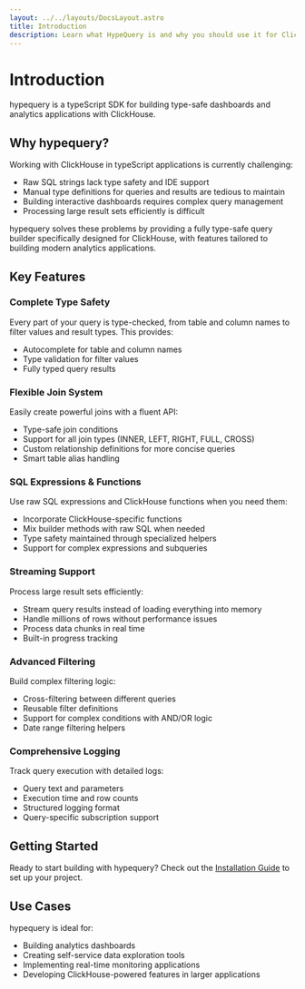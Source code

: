 ```yaml
---
layout: ../../layouts/DocsLayout.astro
title: Introduction
description: Learn what HypeQuery is and why you should use it for ClickHouse development
---
```


<div class="prose">

# Introduction

hypequery is a typeScript SDK for building type-safe dashboards and analytics applications with ClickHouse.

## Why hypequery?

Working with ClickHouse in typeScript applications is currently challenging:

<ul>
  <li>Raw SQL strings lack type safety and IDE support</li>
  <li>Manual type definitions for queries and results are tedious to maintain</li>
  <li>Building interactive dashboards requires complex query management</li>
  <li>Processing large result sets efficiently is difficult</li>
</ul>

hypequery solves these problems by providing a fully type-safe query builder specifically designed for ClickHouse, with features tailored to building modern analytics applications.

## Key Features

### Complete Type Safety

Every part of your query is type-checked, from table and column names to filter values and result types. This provides:

<ul>
  <li>Autocomplete for table and column names</li>
  <li>Type validation for filter values</li>
  <li>Fully typed query results</li>
</ul>

### Flexible Join System

Easily create powerful joins with a fluent API:

<ul>
  <li>Type-safe join conditions</li>
  <li>Support for all join types (INNER, LEFT, RIGHT, FULL, CROSS)</li>
  <li>Custom relationship definitions for more concise queries</li>
  <li>Smart table alias handling</li>
</ul>

### SQL Expressions & Functions

Use raw SQL expressions and ClickHouse functions when you need them:

<ul>
  <li>Incorporate ClickHouse-specific functions</li>
  <li>Mix builder methods with raw SQL when needed</li>
  <li>Type safety maintained through specialized helpers</li>
  <li>Support for complex expressions and subqueries</li>
</ul>

### Streaming Support

Process large result sets efficiently:

<ul>
  <li>Stream query results instead of loading everything into memory</li>
  <li>Handle millions of rows without performance issues</li>
  <li>Process data chunks in real time</li>
  <li>Built-in progress tracking</li>
</ul>

### Advanced Filtering

Build complex filtering logic:

<ul>
  <li>Cross-filtering between different queries</li>
  <li>Reusable filter definitions</li>
  <li>Support for complex conditions with AND/OR logic</li>
  <li>Date range filtering helpers</li>
</ul>

### Comprehensive Logging

Track query execution with detailed logs:

<ul>
  <li>Query text and parameters</li>
  <li>Execution time and row counts</li>
  <li>Structured logging format</li>
  <li>Query-specific subscription support</li>
</ul>

## Getting Started

Ready to start building with hypequery? Check out the [Installation Guide](/docs/installation) to set up your project.

## Use Cases

hypequery is ideal for:

<ul>
  <li>Building analytics dashboards</li>
  <li>Creating self-service data exploration tools</li>
  <li>Implementing real-time monitoring applications</li>
  <li>Developing ClickHouse-powered features in larger applications</li>
</ul>

</div>



